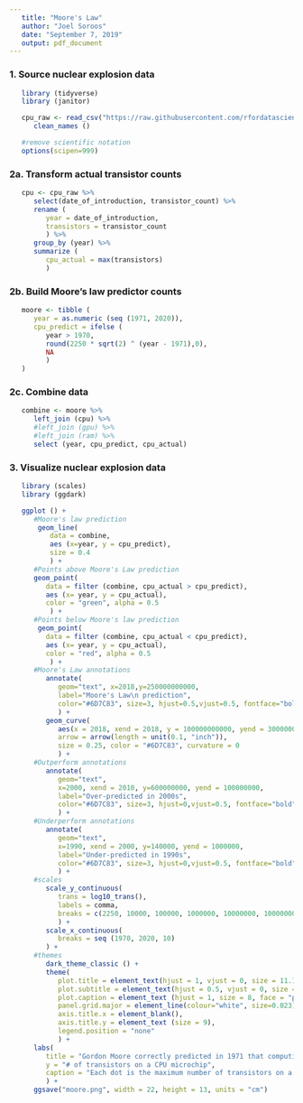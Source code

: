 ```yaml
---
   title: "Moore's Law"
   author: "Joel Soroos"
   date: "September 7, 2019"
   output: pdf_document
---
```



### 1. Source nuclear explosion data
```r

   library (tidyverse)
   library (janitor) 

   cpu_raw <- read_csv("https://raw.githubusercontent.com/rfordatascience/tidytuesday/master/data/2019/2019-09-03/cpu.csv") %>%
      clean_names ()

   #remove scientific notation 
   options(scipen=999)
```
   

### 2a.  Transform actual transistor counts
```r

   cpu <- cpu_raw %>%
      select(date_of_introduction, transistor_count) %>%
      rename (
         year = date_of_introduction,
         transistors = transistor_count
         ) %>%
      group_by (year) %>%
      summarize (
         cpu_actual = max(transistors)
         )
```


### 2b.  Build Moore's law predictor counts
```r

   moore <- tibble (
      year = as.numeric (seq (1971, 2020)),
      cpu_predict = ifelse (
         year > 1970, 
         round(2250 * sqrt(2) ^ (year - 1971),0),
         NA
         )
   )
```


### 2c.  Combine data
```r
   
   combine <- moore %>%
      left_join (cpu) %>%
      #left_join (gpu) %>%
      #left_join (ram) %>%
      select (year, cpu_predict, cpu_actual)

```


### 3. Visualize nuclear explosion data
```r

   library (scales)
   library (ggdark)

   ggplot () +
      #Moore's law prediction
       geom_line(
          data = combine,
          aes (x=year, y = cpu_predict),
          size = 0.4
          ) + 
      #Points above Moore's Law prediction
      geom_point(
         data = filter (combine, cpu_actual > cpu_predict),
         aes (x= year, y = cpu_actual),
         color = "green", alpha = 0.5
          ) +
      #Points below Moore's law prediction
       geom_point(
         data = filter (combine, cpu_actual < cpu_predict),
         aes (x= year, y = cpu_actual),
         color = "red", alpha = 0.5
          ) +
      #Moore's Law annotations
         annotate(
            geom="text", x=2018,y=250000000000,
            label="Moore's Law\n prediction", 
            color="#6D7C83", size=3, hjust=0.5,vjust=0.5, fontface="bold"
            ) +
         geom_curve(
            aes(x = 2018, xend = 2018, y = 100000000000, yend = 30000000000),
            arrow = arrow(length = unit(0.1, "inch")),
            size = 0.25, color = "#6D7C83", curvature = 0  
            ) +
      #Outperform annotations
         annotate(
            geom="text", 
            x=2000, xend = 2010, y=600000000, yend = 100000000,
            label="Over-predicted in 2000s", 
            color="#6D7C83", size=3, hjust=0,vjust=0.5, fontface="bold", angle = 30
            ) +
      #Underperform annotations
         annotate(
            geom="text", 
            x=1990, xend = 2000, y=140000, yend = 1000000,
            label="Under-predicted in 1990s", 
            color="#6D7C83", size=3, hjust=0,vjust=0.5, fontface="bold", angle = 35
            ) +
      #scales
         scale_y_continuous(
            trans = log10_trans(),
            labels = comma,
            breaks = c(2250, 10000, 100000, 1000000, 10000000, 100000000, 1000000000, 10000000000, 100000000000)
            ) +
         scale_x_continuous(
            breaks = seq (1970, 2020, 10)
         ) +
      #themes
         dark_theme_classic () +
         theme(
            plot.title = element_text(hjust = 1, vjust = 0, size = 11.1, face = "bold", margin = margin (0,0,30,0)),
            plot.subtitle = element_text(hjust = 0.5, vjust = 0, size = 9, face = "bold", margin = margin (0,0,30,0)),
            plot.caption = element_text (hjust = 1, size = 8, face = "plain", margin = margin (20,0,0,0)),
            panel.grid.major = element_line(colour="white", size=0.023),
            axis.title.x = element_blank(),
            axis.title.y = element_text (size = 9),
            legend.position = "none"
            ) +
      labs(
         title = "Gordon Moore correctly predicted in 1971 that computing power would double every 2 years.",
         y = "# of transistors on a CPU microchip",
         caption = "Each dot is the maximum number of transistors on a CPU microchip released that year.  Green (red) is above (below) Moore's Law prediction.\nSource: Wikipedia via R4DS Tidy Tuesday  |  Visualization: Joel Soroos @soroosj"
         ) +
      ggsave("moore.png", width = 22, height = 13, units = "cm")
```

